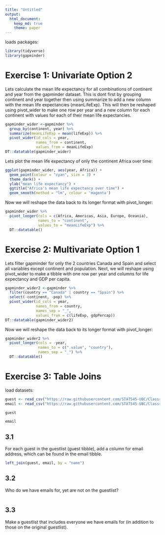 ```yaml
---
title: "Untitled"
output: 
  html_document:
    keep_md: true
    theme: paper
---
```


loads packages:
```r
library(tidyverse)
library(gapminder)
```

# Exercise 1: Univariate Option 2

Lets calculate the mean life expectancy for all combinations of continent and year from the gapminder dataset.  This is dont first by grouping continent and year together then using summarize to add a new column with the mean life expectancies (meanLifeExp). This will then be reshaped using pivot_wider to make one row per year and a new column for each continent with values for each of their mean life expectancies.
```r
gapminder_wider <-gapminder %>%
  group_by(continent, year) %>% 
  summarize(meanLifeExp = mean(lifeExp)) %>%
  pivot_wider(id_cols = year,
              names_from = continent,
              values_from = meanLifeExp) 
DT::datatable(gapminder_wider)
```

Lets plot the mean life expectancy of only the continent Africa over time:
```r
ggplot(gapminder_wider, aes(year, Africa)) +
  geom_point(colour = "cyan", size = 3) +
  theme_dark() +
  ylab("mean life expectancy") +
  ggtitle("Africa's mean life expectancy over time") +
  geom_smooth(method = "lm", colour = 'magenta') 
```


Now we will reshape the data back to its longer format with pivot_longer:
```r
gapminder_wider %>%
  pivot_longer(cols = c(Africa, Americas, Asia, Europe, Oceania),
               names_to = "continent",
               values_to = "meanLifeExp") %>%
  DT::datatable()
```

# Exercise 2: Multivariate Option 1

Lets filter gapminder for only the 2 countries Canada and Spain and select all variables except continent and population.  Next, we will reshape using pivot_wider to make a tibble with one row per year and columns for life expectancy and GDP per capita.
```r
gapminder_wider2 <-gapminder %>%
  filter(country == "Canada" | country == "Spain") %>%
  select(-continent, -pop) %>%
  pivot_wider(id_cols = year,
              names_from = country,
              names_sep = "_",
              values_from = c(lifeExp, gdpPercap))
DT::datatable(gapminder_wider2)
```

Now we will reshape the data back to its longer format with pivot_longer:
```r
gapminder_wider2 %>%
  pivot_longer(cols = -year,
               names_to = c(".value", "country"),
               names_sep = "_") %>%
  DT::datatable()
```

# Exercise 3: Table Joins

load datasets:
```r
guest <- read_csv("https://raw.githubusercontent.com/STAT545-UBC/Classroom/master/data/wedding/attend.csv")
email <- read_csv("https://raw.githubusercontent.com/STAT545-UBC/Classroom/master/data/wedding/emails.csv")
```

```r
guest
```

```r
email
```

## 3.1

For each guest in the guestlist (guest tibble), add a column for email address, which can be found in the email tibble.

```r
left_join(guest, email, by = "name")
```

## 3.2

Who do we have emails for, yet are not on the guestlist?

```r

```

## 3.3

Make a guestlist that includes everyone we have emails for (in addition to those on the original guestlist).

```r

```

